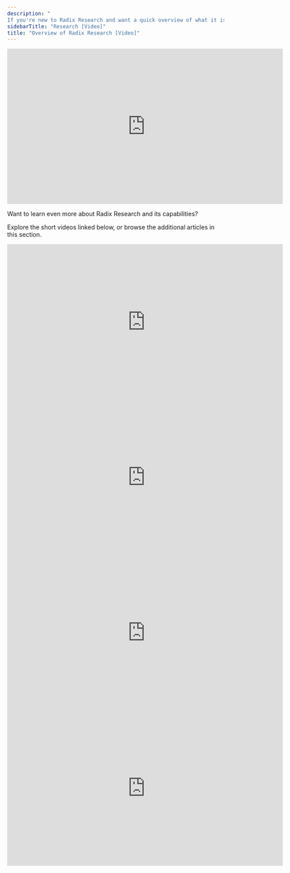 ```yaml
---
description: "
If you're new to Radix Research and want a quick overview of what it is, this video is for you"
sidebarTitle: "Research [Video]"
title: "Overview of Radix Research [Video]"
---
```


<iframe src="https://player.vimeo.com/video/772605382"
        width="640"
        height="360"
        frameborder="0"
        allow="autoplay; fullscreen; picture-in-picture"
        allowfullscreen>
</iframe>


Want to learn even more about Radix Research and its capabilities?

Explore the short videos linked below, or browse the additional articles in this section. 

<Steps>
  <Step title="Snapshot and Trends">

<iframe src="https://player.vimeo.com/video/859575171"
        width="640"
        height="360"
        frameborder="0"
        allow="autoplay; fullscreen; picture-in-picture"
        allowfullscreen>
</iframe>
    
  </Step>
  <Step title="Employment">

<iframe src="https://player.vimeo.com/video/772605382"
        width="640"
        height="360"
        frameborder="0"
        allow="autoplay; fullscreen; picture-in-picture"
        allowfullscreen>
</iframe>
    
  </Step>
  <Step title="Construction Pipeline">

<iframe src="https://player.vimeo.com/video/772606116"
        width="640"
        height="360"
        frameborder="0"
        allow="autoplay; fullscreen; picture-in-picture"
        allowfullscreen>
</iframe>
    
  </Step>
  <Step title="Rent & Operating Trends ">

<iframe src="https://player.vimeo.com/video/772606368"
        width="640"
        height="360"
        frameborder="0"
        allow="autoplay; fullscreen; picture-in-picture"
        allowfullscreen>
</iframe>
    
    
  </Step>
</Steps>